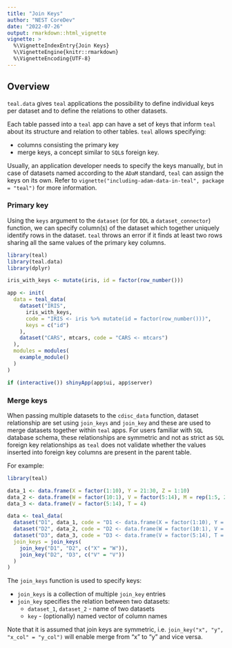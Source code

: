 ```yaml
---
title: "Join Keys"
author: "NEST CoreDev"
date: "2022-07-26"
output: rmarkdown::html_vignette
vignette: >
  %\VignetteIndexEntry{Join Keys}
  %\VignetteEngine{knitr::rmarkdown}
  %\VignetteEncoding{UTF-8}
---
```


## Overview
`teal.data` gives `teal` applications the possibility to define individual keys per dataset and to define the relations 
to other datasets.

Each table passed into a `teal` app can have a set of keys that inform `teal` about its structure and relation
to other tables. `teal` allows specifying:

- columns consisting the primary key
- merge keys, a concept similar to `SQL`s foreign key.

Usually, an application developer needs to specify the keys manually, but in case of datasets named according
to the `ADaM` standard, `teal` can assign the keys on its own. 
Refer to `vignette("including-adam-data-in-teal", package = "teal")` for more information.

### Primary key

Using the `keys` argument to the `dataset` (or for `DDL` a `dataset_connector`) function, we can specify column(s) of the
dataset which together uniquely identify rows in the dataset. `teal` throws an error if it finds at least two rows
sharing all the same values of the primary key columns.

```r
library(teal)
library(teal.data)
library(dplyr)

iris_with_keys <- mutate(iris, id = factor(row_number()))

app <- init(
  data = teal_data(
    dataset("IRIS",
      iris_with_keys,
      code = "IRIS <- iris %>% mutate(id = factor(row_number()))",
      keys = c("id")
    ),
    dataset("CARS", mtcars, code = "CARS <- mtcars")
  ),
  modules = modules(
    example_module()
  )
)

if (interactive()) shinyApp(app$ui, app$server)
```

### Merge keys

When passing multiple datasets to the `cdisc_data` function, dataset relationship are set using
`join_keys` and `join_key` and these are used to merge datasets together
within `teal` apps. For users familiar with `SQL` database schema, these relationships are symmetric and not as strict
as `SQL` foreign key relationships as `teal` does not validate whether the values inserted into foreign key
columns are present in the parent table.

For example:

```r
library(teal)

data_1 <- data.frame(X = factor(1:10), Y = 21:30, Z = 1:10)
data_2 <- data.frame(W = factor(10:1), V = factor(5:14), M = rep(1:5, 2))
data_3 <- data.frame(V = factor(5:14), T = 4)

data <- teal_data(
  dataset("D1", data_1, code = "D1 <- data.frame(X = factor(1:10), Y = 21:30, Z = 1:10)"),
  dataset("D2", data_2, code = "D2 <- data.frame(W = factor(10:1), V = factor(5:14), M = rep(1:5, 2))"),
  dataset("D3", data_3, code = "D3 <- data.frame(V = factor(5:14), T = 4)"),
  join_keys = join_keys(
    join_key("D1", "D2", c("X" = "W")),
    join_key("D2", "D3", c("V" = "V"))
  )
)
```

The `join_keys` function is used to specify keys:

- `join_keys` is a collection of multiple `join_key` entries
- `join_key` specifies the relation between two datasets:
  - `dataset_1`, `dataset_2` - name of two datasets
  - `key` - (optionally) named vector of column names

Note that it is assumed that join keys are symmetric, i.e. `join_key("x", "y", "x_col" = "y_col")` will enable merge
from "x" to "y" and vice versa.
